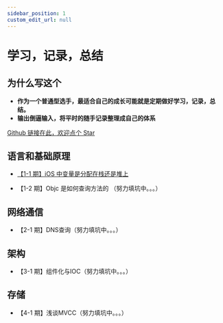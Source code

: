 ```yaml
---
sidebar_position: 1
custom_edit_url: null
---
```



# 学习，记录，总结

## 为什么写这个

- **作为一个普通型选手，最适合自己的成长可能就是定期做好学习，记录，总结。**
- **输出倒逼输入，将平时的随手记录整理成自己的体系**

[Github 链接在此，欢迎点个 Star](https://github.com/OnePieceLv/blog)

## 语言和基础原理

- [【1-1 期】iOS 中变量是分配在栈还是堆上](./language/WhereAreVariablesInMemory.mdx)
  
- 【1-2 期】Objc 是如何查询方法的 （努力填坑中。。。）

## 网络通信

- 【2-1 期】DNS查询（努力填坑中。。。）

## 架构

- 【3-1 期】组件化与IOC（努力填坑中。。。）

## 存储

- 【4-1 期】浅谈MVCC（努力填坑中。。。）
